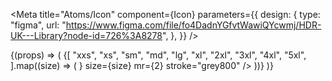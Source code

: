


<Meta
  title="Atoms/Icon"
  component={Icon}
  parameters={{
    design: {
      type: "figma",
      url: "https://www.figma.com/file/fo4DadnYGfvtWawiQYcwmj/HDR-UK---Library?node-id=726%3A8278",
    },
  }}
/>

<Canvas>
  <Story name="Sizes">
    {(props) => (
      <Card>
        <CardBody>
          {[
            "xxs",
            "xs",
            "sm",
            "md",
            "lg",
            "xl",
            "2xl",
            "3xl",
            "4xl",
            "5xl",
          ].map((size) => (
            <Icon
              svg={<SVG src={userIcon} />}
              size={size}
              mr={2}
              stroke="grey800"
            />
          ))}
        </CardBody>
      </Card>
    )}
  </Story>
</Canvas>
